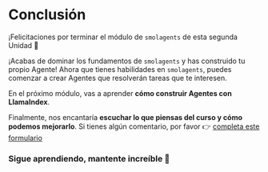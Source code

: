 # Conclusión

¡Felicitaciones por terminar el módulo de `smolagents` de esta segunda Unidad 🥳

¡Acabas de dominar los fundamentos de `smolagents` y has construido tu propio Agente! Ahora que tienes habilidades en `smolagents`, puedes comenzar a crear Agentes que resolverán tareas que te interesen.

En el próximo módulo, vas a aprender **cómo construir Agentes con LlamaIndex**.

Finalmente, nos encantaría **escuchar lo que piensas del curso y cómo podemos mejorarlo**. Si tienes algún comentario, por favor 👉 [completa este formulario](https://docs.google.com/forms/d/e/1FAIpQLSe9VaONn0eglax0uTwi29rIn4tM7H2sYmmybmG5jJNlE5v0xA/viewform?usp=dialog)

### Sigue aprendiendo, mantente increíble 🤗

